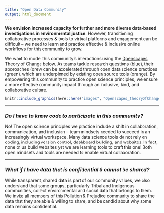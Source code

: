 ```yaml
---
title: "Open Data Community"
output: html_document
---
```



**We envision increased capacity for further and more diverse data-based investigations in environmental justice**. However, transitioning collaborative processes & tools to virtual platforms and engagement can be difficult – we need to learn and practice effective & inclusive online workflows for this community to grow. 

We want to model this community’s interactions using the [Openscapes](https://www.openscapes.org/) Theory of Change below. As teams tackle research questions (blue), their approaches (grey) can be accelerated through open data science practices (green), which are underpinned by existing open source tools (orange). By empowering this community to practice open science principles, we ensure a more effective community impact through an inclusive, kind, and collaborative culture.

```r
knitr::include_graphics(here::here("images", "Openscapes_theoryOfChange.jpg"))
```

---

### *Do I have to know code to participate in this community?*
No! The open science principles we practice include a shift in collaboration, communication, and inclusion -- team mindsets needed to succeed in an increasingly virtual workspace. Many data science tools do not rely on coding, including version control, dashboard building, and websites. In fact, none of us build websites yet we are learning tools to craft this one! Both open mindsets and tools are needed to enable virtual collaboration.

---

### *What if I have data that is confidential & cannot be shared?*
While transparent, shared data is part of our community values, we also understand that some groups, particularly Tribal and Indigenous communities, collect environmental and social data that belongs to them. We invite all members of this Pollution & Prejudice community to share the data that they are able & willing to share, and be candid about why some data remains confidential. 
